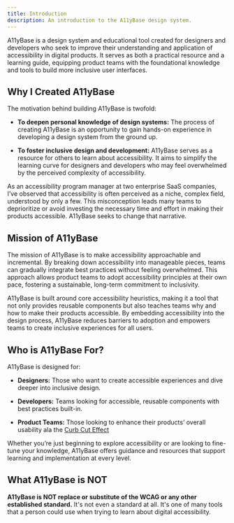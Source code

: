 ```yaml
---
title: Introduction
description: An introduction to the A11yBase design system.
---
```


A11yBase is a design system and educational tool created for designers and developers who seek to improve their understanding and application of accessibility in digital products. It serves as both a practical resource and a learning guide, equipping product teams with the foundational knowledge and tools to build more inclusive user interfaces.


## Why I Created A11yBase

The motivation behind building A11yBase is twofold:

- **To deepen personal knowledge of design systems:** The process of creating A11yBase is an opportunity to gain hands-on experience in developing a design system from the ground up.

- **To foster inclusive design and development:** A11yBase serves as a resource for others to learn about accessibility. It aims to simplify the learning curve for designers and developers who may feel overwhelmed by the perceived complexity of accessibility.

As an accessibility program manager at two enterprise SaaS companies, I’ve observed that accessibility is often perceived as a niche, complex field, understood by only a few. This misconception leads many teams to deprioritize or avoid investing the necessary time and effort in making their products accessible. A11yBase seeks to change that narrative.

## Mission of A11yBase

The mission of A11yBase is to make accessibility approachable and incremental. By breaking down accessibility into manageable pieces, teams can gradually integrate best practices without feeling overwhelmed. This approach allows product teams to adopt accessibility principles at their own pace, fostering a sustainable, long-term commitment to inclusivity.

A11yBase is built around core accessibility heuristics, making it a tool that not only provides reusable components but also teaches teams why and how to make their products accessible. By embedding accessibility into the design process, A11yBase reduces barriers to adoption and empowers teams to create inclusive experiences for all users.

## Who is A11yBase For?

A11yBase is designed for:
- **Designers:** Those who want to create accessible experiences and dive deeper into inclusive design.

- **Developers:** Teams looking for accessible, reusable components with best practices built-in.

- **Product Teams:** Those looking to enhance their products’ overall usability ala the <a href="https://www.boia.org/blog/the-digital-curb-cut-effect-the-universal-benefits-of-web-accessibility" target="_blank" rel="noopener">Curb Cut Effect</a>

Whether you’re just beginning to explore accessibility or are looking to fine-tune your knowledge, A11yBase offers guidance and resources that support learning and implementation at every level.

## What A11yBase is NOT

<b>A11yBase is NOT replace or substitute of the WCAG or any other established standard.</b> It's not even a standard at all. It's one of many tools that a person could use when trying to learn about digital accessibility.
